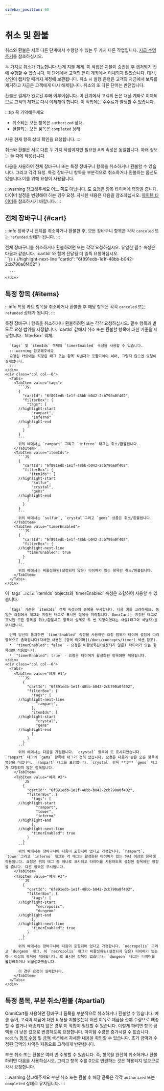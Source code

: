 ```yaml
---
sidebar_position: 60
---
```


# 취소 및 환불

취소와 환불은 서로 다른 단계에서 수행할 수 있는 두 가지 다른 작업입니다. [지급 수명 주기](/docs/concepts/lifecycle)를 참조하십시오.

두 가지로 취소가 가능합니다-단계 지불 체계. 이 작업은 지불이 승인된 후 캡처되기 전에 수행할 수 있습니다. 이 단계에서 고객의 돈이 계좌에서 이체되지 않았습니다. 대신, 상인이 캡처할 때까지 계정에 보관됩니다. 취소 시 발행 은행은 고객의 자금에서 보류를 제거하고 자금은 고객에게 다시 해제됩니다. 취소의 또 다른 단어는 반전입니다.

환불은 결제가 완료된 후에 이루어집니다. 이 단계에서 고객의 돈은 대상 계좌로 이체되므로 고객의 계좌로 다시 이체해야 합니다. 이 작업에는 수수료가 발생할 수 있습니다.

:::tip 꼭 기억해두세요
* 취소되는 모든 항목은 `authorized` 상태.
* 환불되는 모든 품목은 `completed` 상태.

사용 <StatusLink /> 현재 항목 상태 확인을 요청합니다.
:::

취소와 환불은 서로 다른 두 가지 작업이지만 필요한 API 속성은 동일합니다. 아래 정보는 둘 다에 적용됩니다.

다음을 사용하여 전체 장바구니 또는 특정 장바구니 항목을 취소하거나 환불할 수 있습니다. <CancelLink /> 그리고 <RefundLink /> 각각 요청. 특정 장바구니 항목을 부분적으로 취소하거나 환불하는 옵션도 있습니다.이를 위해 <ModifyLink /> 요청이 사용됩니다.

:::warning 참고해주세요
어느 쪽도 아닙니다. <CancelLink /> 도 <RefundLink /> 요청은 항목 타이머에 영향을 줍니다. 타이머 설정을 변경해야 하는 경우 <ModifyLink /> 요청. 자세한 내용은 다음을 참조하십시오. [아이템 타이머](/docs/concepts/timer)를 참조하시기 바랍니다.
:::

## 전체 장바구니 {#cart}

:::info
장바구니 전체를 취소하거나 환불한 후, 모든 장바구니 항목은 각각 `canceled` 또는 `refunded` 상태가 됩니다.
:::

<div class="container">
  <div class="row">
    <div class="col col--6">
      전체 장바구니를 취소하거나 환불하려면 <CancelLink /> 또는 <RefundLink /> 각각 요청하십시오. 유일한 필수 속성은 다음과 같습니다. `cartId` 와 함께 전달됨 <InitLink /> 더 일찍 요청하십시오.
    </div>
    <div class="col col--6">
      ```js
      {
      //highlight-next-line
        "cartId": "6f891edb-1e1f-48bb-b042-2cb790a0f402"
      }

      ```
    </div>
  </div>
</div>


## 특정 항목 {#items}

:::info
특정 카트 항목을 취소하거나 환불한 후 해당 항목은 각각 `canceled` 또는 `refunded` 상태가 됩니다.
:::

<!--FIXME single source this with capture-->

<div class="container">
  <div class="row">
    <div class="col col--6">
      특정 장바구니 항목을 취소하거나 환불하려면 <CancelLink /> 또는 <RefundLink /> 각각 요청하십시오. 필수 항목과 별도로 요청 범위를 지정합니다. `cartId` 값에서 취소 또는 환불할 항목에 대한 기준을 제공합니다. `filterBox` 객체. 
      
      `tags` 및 `itemIds` 객체와 `timerEnabled` 속성을 사용할 수 있습니다.
      :::warning 참고해주세요
      요청된 카트에는 지정된 태그 또는 항목 식별자가 포함되어야 하며, 그렇지 않으면 요청이 실패합니다.
      :::
    </div>
    <div class="col col--6">
      <Tabs>
        <TabItem value="tags">
          ```JS
          {
            "cartId": "6f891edb-1e1f-48bb-b042-2cb790a0f402",
            "filterBox": {
              "tags": [
          //highlight-start
                "rampart",
                "inferno"
          //highlight-end
              ]
            }
          }
          ```
          위의 예에서는 `rampart` 그리고 `inferno` 태그는 취소/환불됩니다.
        </TabItem>
        <TabItem value="itemIds">
          ```JS
          {
            "cartId": "6f891edb-1e1f-48bb-b042-2cb790a0f402",
            "filterBox": {
               "itemIds": [
          //highlight-start
                "sulfur",
                "crystal",
                "gems"
          //highlight-end
              ]
            }
          }
          ```
          위의 예에서는 `sulfur`, `crystal`그리고 `gems` 상품은 취소/환불됩니다.
        </TabItem>
        <TabItem value="timerEnabled">
          ```JS
          {
            "cartId": "6f891edb-1e1f-48bb-b042-2cb790a0f402",
            "filterBox": {
          //highlight-next-line
              "timerEnabled": true
            }
          }
          ```
          위의 예에서는 비활성화된(설정되지 않은) 타이머가 있는 항목만 취소/환불됩니다.
        </TabItem>
      </Tabs>
    </div>
  </div>
</div>

<div class="container">
  <div class="row">
    <div class="col col--6">
      이 `tags` 그리고 `itemIds` objects와 `timerEnabled` 속성은 조합하여 사용할 수 있습니다.
      
      `tags` 기준은 `itemIds` 객체 속성과의 중복을 무시합니다. 다음 예를 고려하세요. 동일한 요청에서 태그와 지정된 태그로 표시된 항목을 지정합니다. OmniCart는 지정된 태그로 표시된 모든 항목을 취소/환불하고 항목이 실제로 두 번 지정되었다는 사실(태그와 식별자)을 무시합니다.
      
      만약 당신이 통과하면 `timerEnabled` 속성을 사용하면 요청 범위가 타이머 설정에 따라 항목으로 좁혀집니다(자세한 내용은 [항목 타이머](/docs/concepts/timer) 섹션 참조). 
      * `"timerEnabled": false` - 요청은 비활성화된(설정되지 않은) 타이머가 있는 항목에만 적용됩니다.
      * `"timerEnabled": true` - 요청은 타이머가 활성화된 항목에만 적용됩니다.
    </div>
    <div class="col col--6">
      <Tabs>
        <TabItem value="예제 #1">
          ```JS
            {
              "cartId": "6f891edb-1e1f-48bb-b042-2cb790a0f402",
              "filterBox": {
                "tags": [
          //highlight-next-line
                  "rampart",
                ],
                "itemIds": [
          //highlight-start
                  "crystal",
                  "gems"
          //highlight-end
                ]
              }
            }
          ```
          위의 예에서는 다음을 가정합니다. `crystal` 항목이 로 표시되었습니다. `rampart` 태그와 `gems` 항목에 태그가 전혀 없습니다. 요청은 다음과 같은 모든 항목에 영향을 미칩니다. `rampart` 태그를 포함합니다. `crystal` 항목 **및** `gems` 태그가 지정되지 않은 항목입니다.
        </TabItem>
        <TabItem value="예제 #2">
          ```JS
            {
              "cartId": "6f891edb-1e1f-48bb-b042-2cb790a0f402",
              "filterBox": {
                "tags": [
          //highlight-start
                  "rampart",
                  "tower",
                  "inferno"
          //highlight-end
                ],
          //highlight-next-line
                "timerEnabled": true
              }
            }
          ```
          위의 예에서는 장바구니에 다음이 포함되어 있다고 가정합니다. `rampart`, `tower`그리고 `inferno` 태그와 각 태그는 활성화된 타이머가 있는 하나 이상의 항목에 적용됩니다. 요청은 위의 태그 중 하나로 표시되고 타이머를 사용하도록 설정된 항목에만 영향을 줍니다. 다른 항목은 무시됩니다.
        </TabItem>
        <TabItem value="예제 #3">
          ```JS
            {
              "cartId": "6f891edb-1e1f-48bb-b042-2cb790a0f402",
              "filterBox": {
                "tags": [
          //highlight-start
                  "necropolis",
                  "dungeon"
          //highlight-end
                ],
          //highlight-next-line
                "timerEnabled": true
              }
            }
          ```
          위의 예에서는 장바구니에 다음이 포함되어 있다고 가정합니다. `necropolis` 그리고 `dungeon` 태그. 이 `necropolis` 태그가 비활성화된(설정되지 않은) 타이머가 있는 하나 이상의 항목에 적용됩니다. 로 표시된 항목이 없습니다. `dungeon` 태그는 타이머를 활성화하거나 비활성화했습니다.
          
          이 경우 요청이 실패합니다.
        </TabItem>
      </Tabs>
    </div>
  </div>
</div>

## 특정 품목, 부분 취소/환불 {#partial}

OmniCart를 사용하면 장바구니 품목을 부분적으로 취소하거나 환불할 수 있습니다. 예를 들어, 고객이 제품에 대한 비용을 지불했는데 어떤 이유로 제품을 전체 수량으로 배송할 수 없거나 배송되지 않은 경우 이 작업이 필요할 수 있습니다. 이렇게 하려면 <ModifyLink /> 항목 금액을 더 낮은 값으로 변경하도록 요청합니다. 아이템 수량은 증가시킬 수 없습니다. `modify` [항목 수정](/docs/concepts/modify) 및 [금액](/docs/concepts/amounts) 섹션에서 자세한 내용을 확인할 수 있습니다. 초기 금액과 수정된 금액의 차액은 자동으로 고객에게 반환됩니다.

부분 취소 또는 환불은 여러 번 수행할 수 있습니다. 즉, 항목을 완전히 취소하거나 환불하려면 다음을 사용하십시오. <CancelLink /> 그리고 <RefundLink /> 항목 수를 0으로 변경하는 것은 허용되지 않으므로 각각 요청합니다.

:::warning 참고해주세요
부분 취소 또는 환불 후 해당 품목은 각각 `authorized` 또는 `completed` 상태로 유지됩니다.
:::

<!-- imports -->